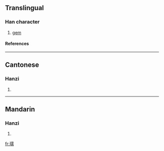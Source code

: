 ==Translingual==
===Han character===
{{Han char|rn=96|rad=玉|as=14|sn=18|four=1112<sub>7</sub>|canj=一土一月月 (MGMBB)}}
# [[gem]]
====References====
{{Han ref|kx=0744.210|dkj=21313|dj=1153.060|hdz=21143.040|uh=74C0|ud=29888|bh=F041|bd=61505}}

----
==Cantonese==
===Hanzi===
{{yue-hanzi|jyut=|y=yun5}}
# {{defn|Cantonese}}

----
==Mandarin==
===Hanzi===
{{cmn-hanzi|pin=[[ruǎn]] (ruan3)|wg=juan<sup>3</sup>}}
# {{defn|Mandarin}}

[[fr:瓀]]